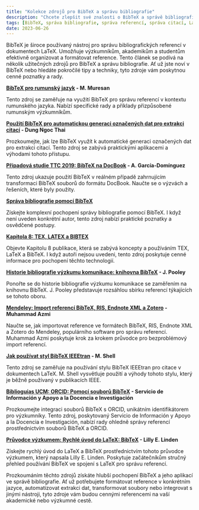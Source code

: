 ```yaml
---
title: "Kolekce zdrojů pro BibTeX a správu bibliografie"
description: "Chcete zlepšit své znalosti o BibTeX a správě bibliografie? Prozkoumejte tuto kolekci cenných zdrojů, včetně tutoriálů, případových studií a průvodců. Naučte se o BibTeX pro rumunský jazyk, automatizované extrakci dat pomocí BibTeX, transformaci BibTeX souborů a další. Objevte praktické poznatky, tipy a osvědčené postupy od odborníků v oboru. Ať už jste výzkumník, akademik nebo student, tyto zdroje vám pomohou ovládnout BibTeX a efektivně spravovat vaše reference. Začněte objevovat ještě dnes!"
tags: [BibTeX, správa bibliografie, správa referencí, správa citací, LaTeX, rumunský jazyk, automatizovaná extrakce dat, transformace, výzkumné nástroje]
date: 2023-06-26
---
```



BibTeX je široce používaný nástroj pro správu bibliografických referencí v dokumentech LaTeX. Umožňuje výzkumníkům, akademikům a studentům efektivně organizovat a formátovat reference. Tento článek se podívá na několik užitečných zdrojů pro BibTeX a správu bibliografie. Ať už jste noví v BibTeX nebo hledáte pokročilé tipy a techniky, tyto zdroje vám poskytnou cenné poznatky a rady.

<CiteDrive />

**[BibTeX pro rumunský jazyk](https://www.citedrive.com/discovery/bibtex-for-the-romanian-language/8a76deac65bd84a8901fc43a263722f0598702bd) - M. Muresan**

Tento zdroj se zaměřuje na využití BibTeX pro správu referencí v kontextu rumunského jazyka. Nabízí specifické rady a příklady přizpůsobené rumunským výzkumníkům.

**[Použití BibTeX pro automatickou generaci označených dat pro extrakci citací](https://www.citedrive.com/discovery/using-bibtex-to-automatically-generate-labeled-data-for-citation-field-extraction/b1f5576f9ed29ed2de7e9297bbf553b01683a725) - Dung Ngoc Thai**

Prozkoumejte, jak lze BibTeX využít k automatické generaci označených dat pro extrakci citací. Tento zdroj se zabývá praktickými aplikacemi a výhodami tohoto přístupu.

**[Případová studie TTC 2019: BibTeX na DocBook](https://www.citedrive.com/discovery/the-ttc-2019-live-case-bibtex-to-docbook/10538a1899f0906573073f615f86dc26a490776c) - A. García-Domínguez**
 
Tento zdroj ukazuje použití BibTeX v reálném případě zahrnujícím transformaci BibTeX souborů do formátu DocBook. Naučte se o výzvách a řešeních, které byly použity.

**[Správa bibliografie pomocí BibTeX](https://www.citedrive.com/discovery/bibliography-management-with-bibtex/a12301daa9400e4d96dd4f2371d10b6c7c335725)**

Získejte komplexní pochopení správy bibliografie pomocí BibTeX. I když není uveden konkrétní autor, tento zdroj nabízí praktické poznatky a osvědčené postupy.

**[Kapitola 8: TEX, LATEX a BIBTEX](https://www.citedrive.com/discovery/chapter-8-tex-latex-and-bibtex/563861283b08b00ec9a97054e185b431aabe0c60)**

Objevte Kapitolu 8 publikace, která se zabývá koncepty a používáním TEX, LaTeX a BibTeX. I když autoři nejsou uvedeni, tento zdroj poskytuje cenné informace pro pochopení těchto technologií.

**[Historie bibliografie výzkumu komunikace: knihovna BibTeX](https://www.citedrive.com/discovery/history-of-communication-research-bibliography-bibtex-library/1265c7fe7675b751746489fcb75bb10c7524faac) - J. Pooley**

Ponořte se do historie bibliografie výzkumu komunikace se zaměřením na knihovnu BibTeX. J. Pooley představuje rozsáhlou sbírku referencí týkajících se tohoto oboru.

**[Mendeley: Import referencí BibTeX, RIS, Endnote XML a Zotero](https://www.citedrive.com/discovery/mendeley-import-referensi-bibtex-ris-endnote-xml-dan-zotero/9ecb2b91e7224284d423689d74c933fceb79ea0f) - Muhammad Azmi**

Naučte se, jak importovat reference ve formátech BibTeX, RIS, Endnote XML a Zotero do Mendeley, populárního software pro správu referencí. Muhammad Azmi poskytuje krok za krokem průvodce pro bezproblémový import referencí.

**[Jak používat styl BibTeX IEEEtran](https://www.citedrive.com/discovery/how-to-use-the-ieeetran-bibtex-style/5df19a27237c9f5a46ca63a86cf158b98f597b48) - M. Shell**

Tento zdroj se zaměřuje na používání stylu BibTeX IEEEtran pro citace v dokumentech LaTeX. M. Shell vysvětluje použití a výhody tohoto stylu, který je běžně používaný v publikacích IEEE.

**[Biblioguías UCM: ORCID: Pomocí souborů BibTeX](https://www.citedrive.com/discovery/biblioguias-ucm-orcid-mediante-ficheros-bibtex/312ead8f1f81863652a4a8171d78e5cc6f13ff23) - Servicio de Información y Apoyo a la Docencia e Investigación**

Prozkoumejte integraci souborů BibTeX s ORCID, unikátním identifikátorem pro výzkumníky. Tento zdroj, poskytovaný Servicio de Información y Apoyo a la Docencia e Investigación, nabízí rady ohledně správy referencí prostřednictvím souborů BibTeX a ORCID.

**[Průvodce výzkumem: Rychlé úvod do LaTeX: BibTeX](https://www.citedrive.com/discovery/research-guides-quick-introduction-to-latex-bibtex/711b554c1f3564b33a2635d635e027fd4d0ba89a) - Lilly E. Linden**

Získejte rychlý úvod do LaTeX a BibTeX prostřednictvím tohoto průvodce výzkumem, který napsala Lilly E. Linden. Poskytuje začátečníkům stručný přehled používání BibTeX ve spojení s LaTeX pro správu referencí.

Prozkoumáním těchto zdrojů získáte hlubší pochopení BibTeX a jeho aplikací ve správě bibliografie. Ať už potřebujete formátovat reference v konkrétním jazyce, automatizovat extrakci dat, transformovat soubory nebo integrovat s jinými nástroji, tyto zdroje vám budou cennými referencemi na vaší akademické nebo výzkumné cestě.
